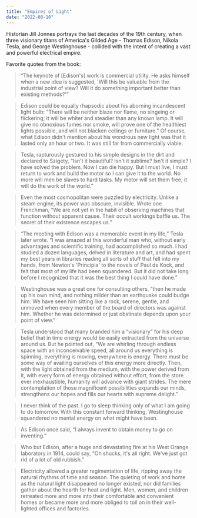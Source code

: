 ```yaml
---
title: "Empires of Light"
date: "2022-08-10"
---
```


Historian Jill Jonnes portrays the last decades of the 19th century, when three visionary titans of America's Gilded Age - Thomas Edison, Nikola Tesla, and George Westinghouse - collided with the intent of creating a vast and powerful electrical empire.

Favorite quotes from the book:

> “The keynote of [Edison's] work is commercial utility. He asks himself when a new idea is suggested, 'Will this be valuable from the industrial point of view? Will it do something important better than existing methods?'”

> Edison could be equally rhapsodic about his aborning incandescent light bulb: “There will be neither blaze nor flame, no singeing or flickering; it will be whiter and steadier than any known lamp. It will give no obnoxious fumes nor smoke, will prove one of the healthiest lights possible, and will not blacken ceilings or furniture.” Of course, what Edison didn't mention about his wondrous new light was that it lasted only an hour or two. It was still far from commercially viable.

> Tesla, rapturously gestured to his simple designs in the dirt and declared to Szigety, “Isn't it beautiful? Isn't it sublime? Isn't it simple? I have solved the problem. Now I can die happy. But I must live, I must return to work and build the motor so I can give it to the world. No more will men be slaves to hard tasks. My motor will set them free, it will do the work of the world.”

> Even the most cosmopolitan were puzzled by electricity. Unlike a steam engine, its power was obscure, invisible. Wrote one Frenchman, “We are not yet in the habit of observing machines that function without apparent cause. Their occult workings baffle us. The secret of their existence escapes us.”

> “The meeting with Edison was a memorable event in my life,” Tesla later wrote. “I was amazed at this wonderful man who, without early advantages and scientific training, had accomplished so much. I had studied a dozen languages, delved in literature and art, and had spent my best years in libraries reading all sorts of stuff that fell into my hands, from Newton's 'Principia' to the novels of Paul de Kock, and felt that most of my life had been squandered. But it did not take long before I recognized that it was the best thing I could have done.”

> Westinghouse was a great one for consulting others, “then he made up his own mind, and nothing milder than an earthquake could budge him. We have seen him sitting like a rock, serene, gentle, and unmoved when every member of the board of directors was against him. Whether he was determined or just obstinate depends upon your point of view.”

> Tesla understood that many branded him a “visionary” for his deep belief that in time energy would be easily extracted from the universe around us. But he pointed out, “We are whirling through endless space with an inconceivable speed, all around us everything is spinning, everything is moving, everywhere is energy. There must be some way of availing ourselves of this energy more directly. Then, with the light obtained from the medium, with the power derived from it, with every form of energy obtained without effort, from the store ever inexhaustible, humanity will advance with giant strides. The mere contemplation of those magnificent possibilities expands our minds, strengthens our hopes and fills our hearts with supreme delight.”

> I never think of the past. I go to sleep thinking only of what I am going to do tomorrow. With this constant forward thinking, Westinghouse squandered no mental energy on what might have been.

> As Edison once said, “I always invent to obtain money to go on inventing.”

> Who but Edison, after a huge and devastating fire at his West Orange laboratory in 1914, could say, “Oh shucks, it's all right. We've just got rid of a lot of old rubbish.”

> Electricity allowed a greater regimentation of life, ripping away the natural rhythms of time and season. The quieting of work and home as the natural light disappeared no longer existed, nor did families gather about the hearth for heat and light. Men, women, and children retreated more and more into their comfortable and convenient homes or became more and more obliged to toil on in their well-lighted offices and factories.
